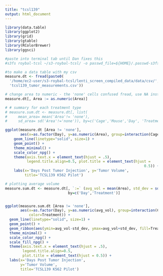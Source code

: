 ```yaml
---
title: "tcsl139"
output: html_document
---
```


```r
library(data.table)
library(ggplot2)
library(grid)
library(gtable)
library(RColorBrewer)
library(ggsci)

#paste into terminal tab until Dan fixes this
#s3fs roybal-tcsl ~/s3-roybal-tcsl/ -o passwd_file=${HOME}/.passwd-s3fs

#to make a data table with my csv 
measure.dt <- fread(paste0(
  '/home/ec2-user/s3-roybal-tcsl/lenti_screen_compiled_data/data/csv/',
  'tcsl139_tumor_measurements.csv'))

# change area to numeric - the 'none' cells confused fread, use NA instead.
measure.dt[, Area := as.numeric(Area)]

# # summary for each treatment type
# measure.sum.dt <- measure.dt[, list(
#     mean_area= mean('Area'!= 'none'), 
#     sd_area= sd('Area'!='none')), by=c('Cage','Mouse','Day', 'Treatment')]

ggplot(measure.dt [Area != 'none'], 
       aes(x=as.factor(Day), y=as.numeric(Area), group=interaction(Cage, Mouse), color=Treatment)) + 
    geom_line(linetype="solid", size=1) + 
    geom_point() +
    theme_minimal() +
    scale_color_npg() +
    theme(axis.text.x = element_text(hjust = .5), 
          legend.title.align=0.5, plot.title = element_text(hjust = 
                                                                0.5)) +
    labs(x='Days Post Tumor Injection', y='Tumor Volume', 
         title='TCSL139 K562 Pilot')

```


```r

# plotting average volume
measure.sum.dt <- measure.dt[, `:=` (avg_vol = mean(Area), std_dev = sd(Area)), 
                             by=c('Day','Treatment')]


ggplot(measure.sum.dt [Area != 'none'], 
       aes(x=as.factor(Day), y=as.numeric(avg_vol), group=interaction(Cage, Mouse),
           color=Treatment)) + 
  geom_line(linetype="solid", size=1) + 
  geom_point() +
  geom_ribbon(aes(ymin=avg_vol-std_dev, ymax=avg_vol+std_dev, fill=Treatment)) +
  theme_minimal() +
  scale_color_npg() +
  scale_fill_npg() +
  theme(axis.text.x = element_text(hjust = .5), 
        legend.title.align=0.5, 
        plot.title = element_text(hjust = 0.5)) +
  labs(x='Days Post Tumor Injection', 
       y='Tumor Volume', 
       title='TCSL139 K562 Pilot')

```

